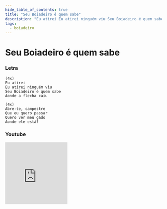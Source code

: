 ```yaml
---
hide_table_of_contents: true
title: "Seu Boiadeiro é quem sabe"
description: "Eu atirei Eu atirei ninguém viu Seu Boiadeiro é quem sabe Aonde a flecha caiu Abre-te, campestre Que eu quero passar Quero ver meu gado Aonde ele está?"
tags:
  - boiadeiro
---
```


# Seu Boiadeiro é quem sabe

### Letra

```text
(4x)
Eu atirei
Eu atirei ninguém viu
Seu Boiadeiro é quem sabe
Aonde a flecha caiu

(4x)
Abre-te, campestre
Que eu quero passar
Quero ver meu gado
Aonde ele está?
```

### Youtube

<iframe
  width="200"
  height="200"
  src="https://www.youtube.com/embed/3KqjNgcCPZA?si=iGBGwoDliO-o5Has"
  title="YouTube video player"
  frameborder="0"
  allow="accelerometer; autoplay; clipboard-write; encrypted-media; gyroscope; picture-in-picture; web-share"
  referrerpolicy="strict-origin-when-cross-origin"
  allowfullscreen
></iframe>